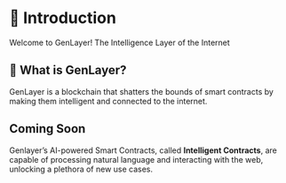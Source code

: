 # 🚀 Introduction
Welcome to GenLayer!
The Intelligence Layer of the Internet

## 🔎 What is GenLayer?

GenLayer is a blockchain that shatters the bounds of smart contracts by making them intelligent and connected to the internet.

## Coming Soon
Genlayer’s AI-powered Smart Contracts, called **Intelligent Contracts**, are capable of processing natural language and interacting with the web, unlocking a plethora of new use cases.